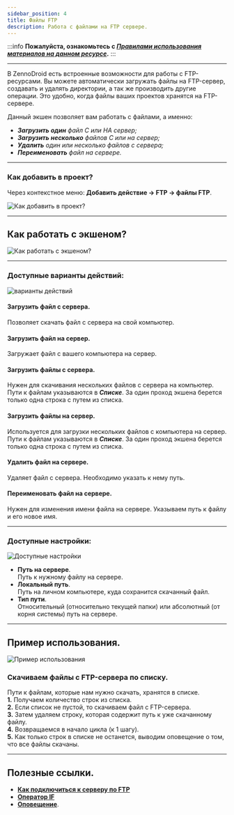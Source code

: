 ```yaml
---
sidebar_position: 4
title: Файлы FTP
description: Работа с файлами на FTP сервере.
---  
```

:::info **Пожалуйста, ознакомьтесь с [*Правилами использования материалов на данном ресурсе*](../../Disclaimer).**
:::  
_______________________________________________  
В ZennoDroid есть встроенные возможности для работы с FTP-ресурсами. Вы можете автоматически загружать файлы на FTP-сервер, создавать и удалять директории, а так же производить другие операции. Это удобно, когда файлы ваших проектов хранятся на FTP-сервере.  

Данный экшен позволяет вам работать с файлами, а именно:  
- ***Загрузить один** файл С или НА сервер;*  
- ***Загрузить несколько** файлов С или на сервер;*  
- ***Удалить** один или несколько файлов с сервера;*  
- ***Переименовать** файл на сервере.*  
_______________________________________________ 
### Как добавить в проект?  
Через контекстное меню: **Добавить действие → FTP → файлы FTP**.  

![Как добавить в проект?](./assets/FTP_Files/FTP_Files_pic1.png)
_______________________________________________   
## Как работать с экшеном?  
![Как работать с экшеном?](./assets/FTP_Files/FTP_Files_pic2.png)  
_______________________________________________
### Доступные варианты действий:  
![варианты действий](./assets/FTP_Files/FTP_Files_pic3.png) 
#### Загрузить файл с сервера.  
Позволяет скачать файл с сервера на свой компьютер.  

#### Загрузить файл на сервер.  
Загружает файл с вашего компьютера на сервер.  

#### Загрузить файлы с сервера.  
Нужен для скачивания нескольких файлов с сервера на компьютер.  
Пути к файлам указываются в ***Списке***. За один проход экшена берется только одна строка с путем из списка.  

#### Загрузить файлы на сервер.  
Используется для загрузки нескольких файлов с компьютера на сервер.  
Пути к файлам указываются в ***Списке***. За один проход экшена берется только одна строка с путем из списка.  

#### Удалить файл на сервере.  
Удаляет файл с сервера. Необходимо указать к нему путь.  

#### Переименовать файл на сервере.  
Нужен для изменения имени файла на сервере. Указываем путь к файлу и его новое имя.  
_______________________________________________
### Доступные настройки:  
![Доступные настройки](./assets/FTP_Files/FTP_Files_pic4.png)  

- **Путь на сервере**.  
Путь к нужному файлу на сервере.  
- **Локальный путь**.  
Путь на личном компьютере, куда сохранится скачанный файл.  
- **Тип пути**.  
Относительный (относительно текущей папки) или абсолютный (от корня системы) путь на сервере.  
_______________________________________________
## Пример использования.  
![Пример использования](./assets/FTP_Files/FTP_Files_pic5.png)  
### Скачиваем файлы с FTP-сервера по списку.  
Пути к файлам, которые нам нужно скачать, хранятся в списке.  
**1.** Получаем количество строк из списка.   
**2.** Если список не пустой, то скачиваем файл с FTP-сервера.  
**3.** Затем удаляем строку, которая содержит путь к уже скачанному файлу.  
**4.** Возвращаемся в начало цикла (к 1 шагу).  
**5.** Как только строк в списке не останется, выводим оповещение о том, что все файлы скачаны.
_______________________________________________
## Полезные ссылки.    
- [**Как подключиться к серверу по FTP**](https://help.reg.ru/support/hosting/dostupy-i-podklyucheniye-panel-upravleniya-ftp-ssh/kak-podklyuchitsya-k-serveru-po-ftp-i-nachat-rabotu#0)  
- [**Оператор IF**](../Logic/IF)  
- [**Оповещение**](../Logic/Notification).
